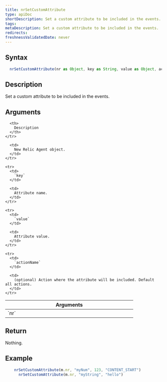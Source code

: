 ```yaml
---
title: nrSetCustomAttribute
type: apiDoc
shortDescription: Set a custom attribute to be included in the events.
tags:
metaDescription: Set a custom attribute to be included in the events.
redirects:
freshnessValidatedDate: never
---
```


## Syntax

```js
  nrSetCustomAttribute(nr as Object, key as String, value as Object, actionName = "" as String) as Void
```

## Description

Set a custom attribute to be included in the events.

## Arguments

<table>
  <thead>
    <tr>
      <th width="25%">
        Arguments
      </th>

      <th>
        Description
      </th>
    </tr>
  </thead>

  <tbody>
    <tr>
      <td>
        `nr`
      </td>

      <td>
        New Relic Agent object.
      </td>
    </tr>

    <tr>
      <td>
        `key`
      </td>

      <td>
        Attribute name.
      </td>
    </tr>

    <tr>
      <td>
        `value`
      </td>

      <td>
        Attribute value.
      </td>
    </tr>

    <tr>
      <td>
        `actionName`
      </td>

      <td>
        (optional) Action where the attribute will be included. Default all actions.
      </td>
    </tr>
  </tbody>
</table>
	
## Return

Nothing.
	
## Example

```js
  	nrSetCustomAttribute(m.nr, "myNum", 123, "CONTENT_START")
	  nrSetCustomAttribute(m.nr, "myString", "hello")
```